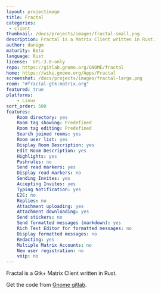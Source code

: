 ```yaml
---
layout: projectimage
title: Fractal
categories:
 - client
thumbnail: /docs/projects/images/fractal-small.png
description: Fractal is a Matrix Client written in Rust.
author: danigm
maturity: Beta
language: Rust
license:  GPL-3.0-only
repo: https://gitlab.gnome.org/GNOME/fractal
home: https://wiki.gnome.org/Apps/Fractal
screenshot: /docs/projects/images/fractal-large.png
room: "#fractal-gtk:matrix.org"
featured: true
platforms:
    - Linux
sort_order: 500
features:
    Room directory: yes
    Room tag showing: Predefined
    Room tag editing: Predefined
    Search joined rooms: yes
    Room user list: yes
    Display Room Description: yes
    Edit Room Description: yes
    Highlights: yes
    Pushrules: no
    Send read markers: yes
    Display read markers: no
    Sending Invites: yes
    Accepting Invites: yes
    Typing Notification: yes
    E2E: no
    Replies: no
    Attachment uploading: yes
    Attachment downloading: yes
    Send stickers: no
    Send formatted messages (markdown): yes
    Rich Text Editor for formatted messages: no
    Display formatted messages: no
    Redacting: yes
    Multiple Matrix Accounts: no
    New user registration: no
    voip: no
---
```


Fractal is a Gtk+ Matrix Client written in Rust.

Get the code from [Gnome gitlab](https://gitlab.gnome.org/GNOME/fractal).


